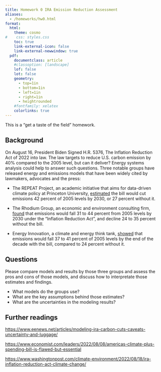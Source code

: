 ```yaml
---
title: Homework 0 IRA Emission Reduction Assessment
aliases:
  - /homeworks/hw0.html
format: 
  html: 
    theme: cosmo
#    css: styles.css
    toc: true
    link-external-icon: false
    link-external-newwindow: true
  pdf: 
    documentclass: article
    #classoption: [landscape]
    lof: false
    lot: false
    geometry:
      - top=1in
      - bottom=1in
      - left=1in
      - right=1in
      - heightrounded
    #fontfamily: xelatex
    colorlinks: true
---
```

This is a "get a taste of the field" homework. 

## Background

On August 16, President Biden Signed H.R. 5376, The Inflation Reduction Act of 2022 into law. The law targets to reduce U.S. carbon emission by 40% compared to the 2005 level, but can it deliver? Energy systems analysis could help to answer such questions. Three notable groups have released energy and emissions models that have been widely cited by lawmakers, advocates and the press:

- The REPEAT Project, an academic initiative that aims for data-driven climate policy at Princeton University, [estimated](https://repeatproject.org/) the bill would cut emissions 42 percent of 2005 levels by 2030, or 27 percent without it.

- The Rhodium Group, an economic and environment consulting firm, [found](https://rhg.com/research/climate-clean-energy-inflation-reduction-act/) that emissions would fall 31 to 44 percent from 2005 levels by 2030 under the “Inflation Reduction Act”, and decline 24 to 35 percent without the bill. 

- Energy Innovation, a climate and energy think tank, [showed](https://energyinnovation.org/wp-content/uploads/2022/08/Modeling-the-Inflation-Reduction-Act-with-the-US-Energy-Policy-Simulator_August.pdf) that emissions would fall 37 to 41 percent of 2005 levels by the end of the decade with the bill, compared to 24 percent without it. 

## Questions

Please compare models and results by those three groups and assess the pros and cons of those models, and discuss how to interpretate those estimates and findings.

- What models do the groups use?
- What are the key assumptions behind those estimates?
- What are the uncertainties in the modeling results?

## Further readings

<https://www.eenews.net/articles/modeling-ira-carbon-cuts-caveats-uncertainty-and-luggage/>

<https://www.economist.com/leaders/2022/08/08/americas-climate-plus-spending-bill-is-flawed-but-essential>

<https://www.washingtonpost.com/climate-environment/2022/08/18/ira-inflation-reduction-act-climate-change/>

